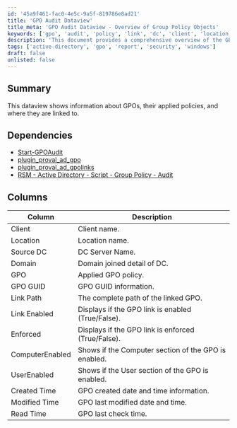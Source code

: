 ```yaml
---
id: '45a9f461-fac0-4e5c-9a5f-819786e8ad21'
title: 'GPO Audit Dataview'
title_meta: 'GPO Audit Dataview - Overview of Group Policy Objects'
keywords: ['gpo', 'audit', 'policy', 'link', 'dc', 'client', 'location', 'enabled', 'enforced', 'computer', 'user', 'created', 'modified', 'read']
description: 'This document provides a comprehensive overview of the GPO Audit Dataview, detailing the information about Group Policy Objects (GPOs), their applied policies, and their linkage within Active Directory environments. It outlines the dependencies required for implementation and describes the columns used to present the data effectively.'
tags: ['active-directory', 'gpo', 'report', 'security', 'windows']
draft: false
unlisted: false
---
```

## Summary

This dataview shows information about GPOs, their applied policies, and where they are linked to.

## Dependencies

- [Start-GPOAudit](https://proval.itglue.com/DOC-5078775-7457846)
- [plugin_proval_ad_gpo](https://proval.itglue.com/DOC-5078775-7948720)
- [plugin_proval_ad_gpolinks](https://proval.itglue.com/DOC-5078775-7950170)
- [RSM - Active Directory - Script - Group Policy - Audit](https://proval.itglue.com/DOC-5078775-15193954)

## Columns

| Column          | Description                                        |
|-----------------|----------------------------------------------------|
| Client          | Client name.                                      |
| Location        | Location name.                                    |
| Source DC       | DC Server Name.                                   |
| Domain          | Domain joined detail of DC.                       |
| GPO             | Applied GPO policy.                               |
| GPO GUID        | GPO GUID information.                             |
| Link Path       | The complete path of the linked GPO.             |
| Link Enabled    | Displays if the GPO link is enabled (True/False).|
| Enforced        | Displays if the GPO link is enforced (True/False).|
| ComputerEnabled  | Shows if the Computer section of the GPO is enabled. |
| UserEnabled     | Shows if the User section of the GPO is enabled. |
| Created Time    | GPO created date and time information.           |
| Modified Time   | GPO last modified date and time.                 |
| Read Time       | GPO last check time.                              |













